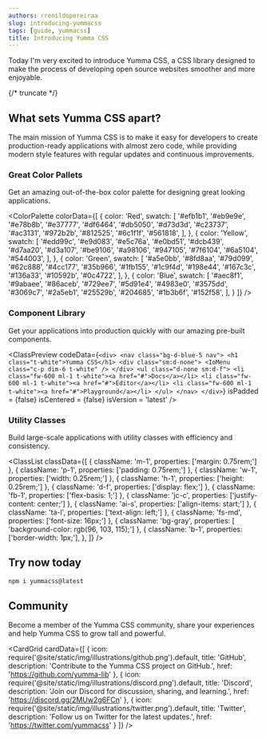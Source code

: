 ```yaml
---
authors: rrenildopereiraa
slug: introducing-yummacss
tags: [guide, yummacss]
title: Introducing Yumma CSS
---
```



Today I'm very excited to introduce Yumma CSS, a CSS library designed to make the process of developing open source websites smoother and more enjoyable.

{/* truncate */}

## What sets Yumma CSS apart?

The main mission of Yumma CSS is to make it easy for developers to create production-ready applications with almost zero code, while providing modern style features with regular updates and continuous improvements.

### Great Color Pallets

Get an amazing out-of-the-box color palette for designing great looking applications.

<ColorPalette
  colorData={[
    {
      color: 'Red',
      swatch: [
        '#efb1b1', '#eb9e9e', '#e78b8b', '#e37777', '#df6464', '#db5050', '#d73d3d', '#c23737', '#ac3131', '#972b2b', '#812525', '#6c1f1f', '#561818',
      ],
    },
    {
      color: 'Yellow',
      swatch: [
        '#edd99c', '#e9d083', '#e5c76a', '#e0bd51', '#dcb439', '#d7aa20', '#d3a107', '#be9106', '#a98106', '#947105', '#7f6104', '#6a5104', '#544003',
      ],
    },
    {
      color: 'Green',
      swatch: [
        '#a5e0bb', '#8fd8aa', '#79d099', '#62c888', '#4cc177', '#35b966', '#1fb155', '#1c9f4d', '#198e44', '#167c3c', '#136a33', '#10592b', '#0c4722',
      ],
    },
    {
      color: 'Blue',
      swatch: [
        '#aec8f1', '#9abaee', '#86aceb', '#729ee7', '#5d91e4', '#4983e0', '#3575dd', '#3069c7', '#2a5eb1', '#25529b', '#204685', '#1b3b6f', '#152f58',
      ],
    }
  ]}
/>

### Component Library

Get your applications into production quickly with our amazing pre-built components.

<ClassPreview
  codeData={`
    <div>
      <nav class="bg-d-blue-5 nav">
        <h1 class="t-white">Yumma CSS</h1>
        <div class="sm:d-none">
          <IoMenu class="c-p dim-6 t-white" />
        </div>
        <ul class="d-none sm:d-f">
          <li class="fw-600 ml-1 t-white"><a href="#">Docs</a></li>
          <li class="fw-600 ml-1 t-white"><a href="#">Editor</a></li>
          <li class="fw-600 ml-1 t-white"><a href="#">Playground</a></li>
        </ul>
      </nav>
    </div>
  `}
  isPadded = {false}
  isCentered = {false}
  isVersion = 'latest'
/>

### Utility Classes

Build large-scale applications with utility classes with efficiency and consistency.

<ClassList
  classData={[
    {
      className: 'm-1',
      properties: ['margin: 0.75rem;']
    },
    {
      className: 'p-1',
      properties: ['padding: 0.75rem;']
    },
    {
      className: 'w-1',
      properties: ['width: 0.25rem;']
    },
    {
      className: 'h-1',
      properties: ['height: 0.25rem;']
    },
    {
      className: 'd-f',
      properties: ['display: flex;']
    },
    {
      className: 'fb-1',
      properties: ['flex-basis: 1;']
    },
    {
      className: 'jc-c',
      properties: ['justify-content: center;']
    },
    {
      className: 'ai-s',
      properties: ['align-items: start;']
    },
    {
      className: 'ta-l',
      properties: ['text-align: left;']
    },
    {
      className: 'fs-md',
      properties: ['font-size: 16px;']
    },
    {
      className: 'bg-gray',
      properties: [ 'background-color: rgb(96, 103, 115);']
    },
    {
      className: 'b-1',
      properties: ['border-width: 1px;'],
    },
  ]}
/>

## Try now today

```bash
npm i yummacss@latest
```

## Community

Become a member of the Yumma CSS community, share your experiences and help Yumma CSS to grow tall and powerful.

<CardGrid
 cardData={[
    {
      icon: require('@site/static/img/illustrations/github.png').default,
      title: 'GitHub',
      description: 'Contribute to the Yumma CSS project on GitHub.',
      href: 'https://github.com/yumma-lib'
    },
    {
      icon: require('@site/static/img/illustrations/discord.png').default,
      title: 'Discord',
      description: 'Join our Discord for discussion, sharing, and learning.',
      href: 'https://discord.gg/2MUw2g6FCn'
    },
    {
      icon: require('@site/static/img/illustrations/twitter.png').default,
      title: 'Twitter',
      description: 'Follow us on Twitter for the latest updates.',
      href: 'https://twitter.com/yummacss'
    }
 ]}
/>